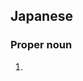 ==Japanese==
{{ja-kanjitab|ゆ|み|こ}}

===Proper noun===
{{ja-pos|ゆみこ|proper}}
# {{given name|female|lang=ja|sort=ゆみこ}}